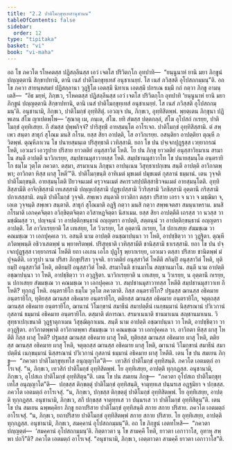 ```yaml
---
title: "2.2 ปาติโมกฺขุทฺเทสานุชานน"
tableOfContents: false
sidebar:
  order: 12
type: "tipitaka"
basket: "vi"
book: "vi-maha"
---
```



<DynamicBreadcrumb />

<Division number="133" book="vi-maha">

<Paragraph number="583" book="vi-maha">
อถ โข ภควโต รโหคตสฺส ปฏิสลฺลีนสฺส เอวํ เจตโส ปริวิตกฺโก อุทปาทิ—  “ยนฺนูนาหํ ยานิ มยา ภิกฺขูนํ ปญฺญตฺตานิ สิกฺขาปทานิ, ตานิ เนสํ ปาติโมกฺขุทฺเทสํ อนุชาเนยฺยํ. โส เนสํ ภวิสฺสติ อุโปสถกมฺมนฺ”ติ. อถ โข ภควา สายนฺหสมยํ ปฏิสลฺลานา วุฏฺฐิโต เอตสฺมึ นิทาเน เอตสฺมึ ปกรเณ ธมฺมึ กถํ กตฺวา ภิกฺขู อามนฺเตสิ—  “อิธ มยฺหํ, ภิกฺขเว, รโหคตสฺส ปฏิสลฺลีนสฺส เอวํ เจตโส ปริวิตกฺโก อุทปาทิ ‘ยนฺนูนาหํ ยานิ มยา ภิกฺขูนํ ปญฺญตฺตานิ สิกฺขาปทานิ, ตานิ เนสํ ปาติโมกฺขุทฺเทสํ อนุชาเนยฺยํ. โส เนสํ ภวิสฺสติ อุโปสถกมฺมนฺ’ติ. อนุชานามิ, ภิกฺขเว, ปาติโมกฺขํ อุทฺทิสิตุํ. เอวญฺจ ปน, ภิกฺขเว, อุทฺทิสิตพฺพํ. พฺยตฺเตน ภิกฺขุนา ปฏิพเลน สํโฆ ญาเปตพฺโพ—
</Paragraph>

</Division>
<Division number="134" book="vi-maha">

<Paragraph number="584" book="vi-maha">
‘สุณาตุ เม, ภนฺเต, สํโฆ. ยทิ สํฆสฺส ปตฺตกลฺลํ, สํโฆ อุโปสถํ กเรยฺย, ปาติโมกฺขํ อุทฺทิเสยฺย. กึ สํฆสฺส ปุพฺพกิจฺจํ? ปาริสุทฺธึ อายสฺมนฺโต อาโรเจถ. ปาติโมกฺขํ อุทฺทิสิสฺสามิ. ตํ สพฺเพว สนฺตา สาธุกํ สุโณม มนสิ กโรม. ยสฺส สิยา อาปตฺติ, โส อาวิกเรยฺย. อสนฺติยา อาปตฺติยา ตุณฺหี ภวิตพฺพํ. ตุณฺหีภาเวน โข ปนายสฺมนฺเต ปริสุทฺธาติ เวทิสฺสามิ. ยถา โข ปน ปจฺเจกปุฏฺฐสฺส เวยฺยากรณํ โหติ, เอวเมวํ เอวรูปาย ปริสาย ยาวตติยํ อนุสฺสาวิตํ โหติ. โย ปน ภิกฺขุ ยาวตติยํ อนุสฺสาวิยมาเน สรมาโน สนฺตึ อาปตฺตึ นาวิกเรยฺย, สมฺปชานมุสาวาทสฺส โหติ. สมฺปชานมุสาวาโท โข ปนายสฺมนฺโต อนฺตรายิโก ธมฺโม วุตฺโต ภควตา. ตสฺมา, สรมาเนน ภิกฺขุนา อาปนฺเนน วิสุทฺธาเปกฺเขน สนฺตี อาปตฺติ อาวิกาตพฺพา; อาวิกตา หิสฺส ผาสุ โหตี’”ติ.
</Paragraph>

</Division>
<Division number="135" book="vi-maha">

<Paragraph number="585" book="vi-maha">
<Emphasis>ปาติโมกฺขนฺ</Emphasis>ติ อาทิเมตํ มุขเมตํ ปมุขเมตํ กุสลานํ ธมฺมานํ. เตน วุจฺจติ ปาติโมกฺขนฺติ. <Emphasis>อายสฺมนฺโต</Emphasis>ติ ปิยวจนเมตํ ครุวจนเมตํ สคารวสปฺปติสฺสาธิวจนเมตํ อายสฺมนฺโตติ. <Emphasis>อุทฺทิสิสฺสามี</Emphasis>ติ อาจิกฺขิสฺสามิ เทเสสฺสามิ ปญฺญเปสฺสามิ ปฏฺฐเปสฺสามิ วิวริสฺสามิ วิภชิสฺสามิ อุตฺตานึ กริสฺสามิ ปกาเสสฺสามิ. <Emphasis>ตนฺ</Emphasis>ติ ปาติโมกฺขํ วุจฺจติ. <Emphasis>สพฺเพว สนฺตา</Emphasis>ติ ยาวติกา ตสฺสา ปริสาย เถรา จ นวา จ มชฺฌิมา จ, เอเต วุจฺจนฺติ สพฺเพว สนฺตาติ. <Emphasis>สาธุกํ สุโณมา</Emphasis>ติ อฏฺฐึ กตฺวา มนสิ กตฺวา สพฺพเจตสา สมนฺนาหราม. <Emphasis>มนสิ กโรมา</Emphasis>ติ เอกคฺคจิตฺตา อวิกฺขิตฺตจิตฺตา อวิสาหฏจิตฺตา นิสาเมม. <Emphasis>ยสฺส สิยา อาปตฺตี</Emphasis>ติ เถรสฺส วา นวสฺส วา มชฺฌิมสฺส วา, ปญฺจนฺนํ วา อาปตฺติกฺขนฺธานํ อญฺญตรา อาปตฺติ, สตฺตนฺนํ วา อาปตฺติกฺขนฺธานํ อญฺญตรา อาปตฺติ. <Emphasis>โส อาวิกเรยฺยา</Emphasis>ติ โส เทเสยฺย, โส วิวเรยฺย, โส อุตฺตานึ กเรยฺย, โส ปกาเสยฺย สํฆมชฺเฌ วา คณมชฺเฌ วา เอกปุคฺคเล วา. <Emphasis>อสนฺตี</Emphasis> นาม <Emphasis>อาปตฺติ</Emphasis> อนชฺฌาปนฺนา วา โหติ, อาปชฺชิตฺวา วา วุฏฺฐิตา. <Emphasis>ตุณฺหี ภวิตพฺพนฺ</Emphasis>ติ อธิวาเสตพฺพํ น พฺยาหริตพฺพํ. <Emphasis>ปริสุทฺธาติ เวทิสฺสามี</Emphasis>ติ ชานิสฺสามิ ธาเรสฺสามิ. <Emphasis>ยถา โข ปน ปจฺเจกปุฏฺฐสฺส เวยฺยากรณํ โหตี</Emphasis>ติ ยถา เอเกน เอโก ปุฏฺโฐ พฺยากเรยฺย, เอวเมว ตสฺสา ปริสาย ชานิตพฺพํ มํ ปุจฺฉตีติ. <Emphasis>เอวรูปา</Emphasis> นาม <Emphasis>ปริสา</Emphasis> ภิกฺขุปริสา วุจฺจติ. <Emphasis>ยาวตติยํ อนุสฺสาวิตํ โหตี</Emphasis>ติ สกิมฺปิ อนุสฺสาวิตํ โหติ, ทุติยมฺปิ อนุสฺสาวิตํ โหติ, ตติยมฺปิ อนุสฺสาวิตํ โหติ. <Emphasis>สรมาโน</Emphasis>ติ ชานมาโน สญฺชานมาโน. <Emphasis>สนฺตี</Emphasis> นาม <Emphasis>อาปตฺติ</Emphasis> อชฺฌาปนฺนา วา โหติ, อาปชฺชิตฺวา วา อวุฏฺฐิตา. <Emphasis>นาวิกเรยฺยา</Emphasis>ติ น เทเสยฺย, น วิวเรยฺย, น อุตฺตานึ กเรยฺย, น ปกาเสยฺย สํฆมชฺเฌ วา คณมชฺเฌ วา เอกปุคฺคเล วา. <Emphasis>สมฺปชานมุสาวาทสฺส โหตี</Emphasis>ติ สมฺปชานมุสาวาเท กึ โหติ? ทุกฺกฏํ โหติ. <Emphasis>อนฺตรายิโก ธมฺโม วุตฺโต ภควตา</Emphasis>ติ. กิสฺส อนฺตรายิโก? ปฐมสฺส ฌานสฺส อธิคมาย อนฺตรายิโก, ทุติยสฺส ฌานสฺส อธิคมาย อนฺตรายิโก, ตติยสฺส ฌานสฺส อธิคมาย อนฺตรายิโก, จตุตฺถสฺส ฌานสฺส อธิคมาย อนฺตรายิโก, ฌานานํ วิโมกฺขานํ สมาธีนํ สมาปตฺตีนํ เนกฺขมฺมานํ นิสฺสรณานํ ปวิเวกานํ กุสลานํ ธมฺมานํ อธิคมาย อนฺตรายิโก. <Emphasis>ตสฺมา</Emphasis>ติ ตํการณา. <Emphasis>สรมาเนนา</Emphasis>ติ ชานมาเนน สญฺชานมาเนน. <Emphasis>วิสุทฺธาเปกฺเขนา</Emphasis>ติ วุฏฺฐาตุกาเมน วิสุชฺฌิตุกาเมน. <Emphasis>สนฺตี</Emphasis> นาม <Emphasis>อาปตฺติ</Emphasis> อชฺฌาปนฺนา วา โหติ, อาปชฺชิตฺวา วา อวุฏฺฐิตา. <Emphasis>อาวิกาตพฺพา</Emphasis>ติ อาวิกาตพฺพา สํฆมชฺเฌ วา คณมชฺเฌ วา เอกปุคฺคเล วา. <Emphasis>อาวิกตา หิสฺส ผาสุ โหตี</Emphasis>ติ กิสฺส ผาสุ โหติ? ปฐมสฺส ฌานสฺส อธิคมาย ผาสุ โหติ, ทุติยสฺส ฌานสฺส อธิคมาย ผาสุ โหติ, ตติยสฺส ฌานสฺส อธิคมาย ผาสุ โหติ, จตุตฺถสฺส ฌานสฺส อธิคมาย ผาสุ โหติ, ฌานานํ วิโมกฺขานํ สมาธีนํ สมาปตฺตีนํ เนกฺขมฺมานํ นิสฺสรณานํ ปวิเวกานํ กุสลานํ ธมฺมานํ อธิคมาย ผาสุ โหตีติ.
</Paragraph>

</Division>
<Division number="136" book="vi-maha">

<Paragraph number="586" book="vi-maha">
เตน โข ปน สมเยน ภิกฺขู—  “ภควตา ปาติโมกฺขุทฺเทโส อนุญฺญาโต”ติ—  เทวสิกํ ปาติโมกฺขํ อุทฺทิสนฺติ. ภควโต เอตมตฺถํ อาโรเจสุํ. “น, ภิกฺขเว, เทวสิกํ ปาติโมกฺขํ อุทฺทิสิตพฺพํ. โย อุทฺทิเสยฺย, อาปตฺติ ทุกฺกฏสฺส. อนุชานามิ, ภิกฺขเว, อุโปสเถ ปาติโมกฺขํ อุทฺทิสิตุนฺ”ติ.
</Paragraph>

<Paragraph number="587" book="vi-maha">
เตน โข ปน สมเยน ภิกฺขู—  “ภควตา อุโปสเถ ปาติโมกฺขุทฺเทโส อนุญฺญาโต”ติ—  ปกฺขสฺส ติกฺขตฺตุํ ปาติโมกฺขํ อุทฺทิสนฺติ, จาตุทฺทเส ปนฺนรเส อฏฺฐมิยา จ ปกฺขสฺส. ภควโต เอตมตฺถํ อาโรเจสุํ. “น, ภิกฺขเว, ปกฺขสฺส ติกฺขตฺตุํ ปาติโมกฺขํ อุทฺทิสิตพฺพํ. โย อุทฺทิเสยฺย, อาปตฺติ ทุกฺกฏสฺส. อนุชานามิ, ภิกฺขเว, สกึ ปกฺขสฺส จาตุทฺทเส วา ปนฺนรเส วา ปาติโมกฺขํ อุทฺทิสิตุนฺ”ติ.
</Paragraph>

<Paragraph number="588" book="vi-maha">
เตน โข ปน สมเยน ฉพฺพคฺคิยา ภิกฺขู ยถาปริสาย ปาติโมกฺขํ อุทฺทิสนฺติ สกาย สกาย ปริสาย. ภควโต เอตมตฺถํ อาโรเจสุํ. “น, ภิกฺขเว, ยถาปริสาย ปาติโมกฺขํ อุทฺทิสิตพฺพํ สกาย สกาย ปริสาย. โย อุทฺทิเสยฺย, อาปตฺติ ทุกฺกฏสฺส. อนุชานามิ, ภิกฺขเว, สมคฺคานํ อุโปสถกมฺมนฺ”ติ.
</Paragraph>

<Paragraph number="589" book="vi-maha">
อถ โข ภิกฺขูนํ เอตทโหสิ—  “ภควตา ปญฺญตฺตํ—  ‘สมคฺคานํ อุโปสถกมฺมนฺ’ติ. กิตฺตาวตา นุ โข สามคฺคี โหติ, ยาวตา เอกาวาโส, อุทาหุ สพฺพา ปถวี”ติ? ภควโต เอตมตฺถํ อาโรเจสุํ. “อนุชานามิ, ภิกฺขเว, เอตฺตาวตา สามคฺคี ยาวตา เอกาวาโส”ติ.
</Paragraph>
</Division>